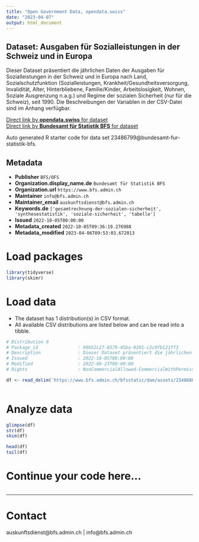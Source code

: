 ```yaml
---
title: "Open Government Data, opendata.swiss"
date: "2023-04-07"
output: html_document
---
```


## Dataset: Ausgaben für Sozialleistungen in der Schweiz und in Europa

Dieser Dataset präsentiert die jährlichen Daten der Ausgaben für Sozialleistungen in der Schweiz und in Europa nach Land, Sozialschutzfunktion (Sozialleistungen, Krankheit/Gesundheitsversorgung, Invalidität, Alter, Hinterbliebene, Familie/Kinder, Arbeitslosigkeit, Wohnen, Soziale Ausgrenzung n.a.g.) und Regime der sozialen Sicherheit (nur für die Schweiz), seit 1990. Die Beschreibungen der Variablen in der CSV-Datei sind im Anhang verfügbar.

[Direct link by **opendata.swiss** for dataset](https://opendata.swiss/de/dataset/ausgaben-fur-sozialleistungen-in-der-schweiz-und-in-europa1)<br>
[Direct link by **Bundesamt für Statistik BFS** for dataset](https://www.bfs.admin.ch/asset/de/ts-x-13.02.02.01)

Auto generated R starter code for data set 23486799@bundesamt-fur-statistik-bfs.

## Metadata

- **Publisher** `BFS/OFS`
- **Organization.display_name.de** `Bundesamt für Statistik BFS`
- **Organization.url** `https://www.bfs.admin.ch`
- **Maintainer** `info@bfs.admin.ch`
- **Maintainer_email** `auskunftsdienst@bfs.admin.ch`
- **Keywords.de** `['gesamtrechnung-der-sozialen-sicherheit', 'synthesestatistik', 'soziale-sicherheit', 'tabelle']`
- **Issued** `2022-10-05T00:00:00`
- **Metadata_created** `2022-10-05T09:36:19.276988`
- **Metadata_modified** `2023-04-06T09:53:03.672013`


# Load packages

```r

library(tidyverse)
library(skimr)

```

# Load data

-   The dataset has 1 distribution(s) in CSV format.
-   All available CSV distributions are listed below and can be read into a tibble.

```r

# Distribution 0
# Package_id               : 98b52c27-8579-45ba-9201-c2c0fb121ff3
# Description              : Dieser Dataset präsentiert die jährlichen Daten der Ausgaben für Sozialleistungen in der Schweiz und in Europa nach Land, Sozialschutzfunktion (Sozialleistungen, Krankheit/Gesundheitsversorgung, Invalidität, Alter, Hinterbliebene, Familie/Kinder, Arbeitslosigkeit, Wohnen, Soziale Ausgrenzung n.a.g.) und Regime der sozialen Sicherheit (nur für die Schweiz), seit 1990. Die Beschreibungen der Variablen in der CSV-Datei sind im Anhang verfügbar.
# Issued                   : 2022-10-05T00:00:00
# Modified                 : 2022-09-23T00:00:00
# Rights                   : NonCommercialAllowed-CommercialWithPermission-ReferenceRequired

df <- read_delim('https://www.bfs.admin.ch/bfsstatic/dam/assets/23486800/master')



```

# Analyze data

```r

glimpse(df)
str(df)
skim(df)

head(df)
tail(df)

```

# Continue your code here...

```r

```

------------------------------------------------------------------------

# Contact

auskunftsdienst@bfs.admin.ch | info@bfs.admin.ch
